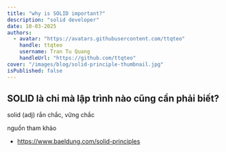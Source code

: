```yaml
---
title: "why is SOLID important?"
description: "solid developer"
date: 10-03-2025
authors:
  - avatar: "https://avatars.githubusercontent.com/ttqteo"
    handle: ttqteo
    username: Tran Tu Quang
    handleUrl: "https://github.com/ttqteo"
cover: "/images/blog/solid-principle-thumbnail.jpg"
isPublished: false
---
```


## SOLID là chi mà lập trình nào cũng cần phải biết?

<Note type="note" title="definition">
solid (adj) rắn chắc, vững chắc
</Note>

nguồn tham khảo
- https://www.baeldung.com/solid-principles